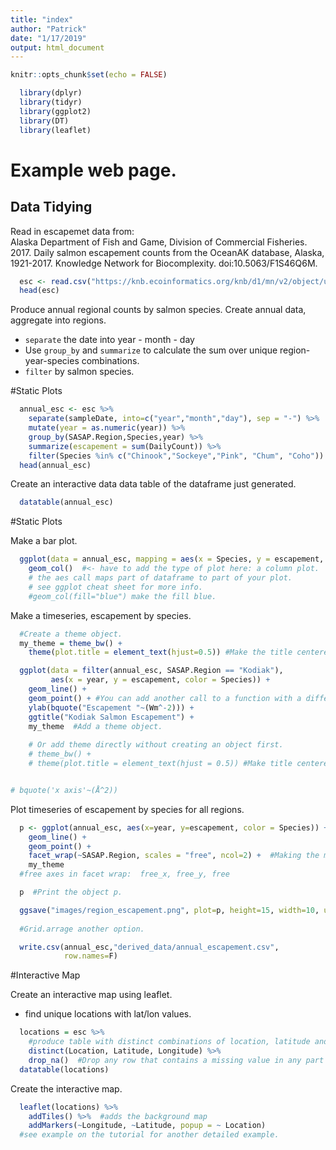 ```yaml
---
title: "index"
author: "Patrick"
date: "1/17/2019"
output: html_document
---
```


```r
knitr::opts_chunk$set(echo = FALSE)
```

```r
  library(dplyr)
  library(tidyr)
  library(ggplot2)
  library(DT)
  library(leaflet)
```


# Example web page.

## Data Tidying

Read in escapemet data from:  
Alaska Department of Fish and Game, Division of Commercial Fisheries. 2017. Daily salmon escapement counts from the OceanAK database, Alaska, 1921-2017. Knowledge Network for Biocomplexity. doi:10.5063/F1S46Q6M.

```r
  esc <- read.csv("https://knb.ecoinformatics.org/knb/d1/mn/v2/object/urn%3Auuid%3Af119a05b-bbe7-4aea-93c6-85434dcb1c5e", stringsAsFactors=F)
  head(esc)
```

Produce annual regional counts by salmon species.  Create annual data, aggregate into regions.

* `separate` the date into year - month - day
* Use `group_by` and `summarize` to calculate the sum over unique region-year-species combinations.
* `filter` by salmon species.

#Static Plots

```r
  annual_esc <- esc %>% 
    separate(sampleDate, into=c("year","month","day"), sep = "-") %>% 
    mutate(year = as.numeric(year)) %>% 
    group_by(SASAP.Region,Species,year) %>% 
    summarize(escapement = sum(DailyCount)) %>% 
    filter(Species %in% c("Chinook","Sockeye","Pink", "Chum", "Coho"))
  head(annual_esc)
```

Create an interactive data data table of the dataframe just generated.
```r
  datatable(annual_esc)
```


#Static Plots

Make a bar plot.

```r
  ggplot(data = annual_esc, mapping = aes(x = Species, y = escapement, fill = SASAP.Region)) +
    geom_col()  #<- have to add the type of plot here: a column plot.
    # the aes call maps part of dataframe to part of your plot.
    # see ggplot cheat sheet for more info.
    #geom_col(fill="blue") make the fill blue.
```

Make a timeseries, escapement by species.
```r

  #Create a theme object.
  my_theme = theme_bw() + 
    theme(plot.title = element_text(hjust=0.5)) #Make the title centered.

  ggplot(data = filter(annual_esc, SASAP.Region == "Kodiak"), 
         aes(x = year, y = escapement, color = Species)) +
    geom_line() + 
    geom_point() + #You can add another call to a function with a different aesthetic...
    ylab(bquote("Escapement "~(Wm^-2))) +
    ggtitle("Kodiak Salmon Escapement") + 
    my_theme  #Add a theme object.
  
    # Or add theme directly without creating an object first.
    # theme_bw() + 
    # theme(plot.title = element_text(hjust = 0.5)) #Make title centered.


# bquote('x axis'~(Å^2))
```

Plot timeseries of escapement by species for all regions.
```r
  p <- ggplot(annual_esc, aes(x=year, y=escapement, color = Species)) +
    geom_line() +
    geom_point() + 
    facet_wrap(~SASAP.Region, scales = "free", ncol=2) +  #Making the multiple plots. 
    my_theme
  #free axes in facet wrap:  free_x, free_y, free

  p  #Print the object p.

  ggsave("images/region_escapement.png", plot=p, height=15, width=10, units="in")
  
  #Grid.arrage another option.
```

```r
  write.csv(annual_esc,"derived_data/annual_escapement.csv",
            row.names=F)
```


#Interactive Map

Create an interactive map using leaflet.

* find unique locations with lat/lon values.

```r
  locations = esc %>% 
    #produce table with distinct combinations of location, latitude and longitude.
    distinct(Location, Latitude, Longitude) %>%  
    drop_na()  #Drop any row that contains a missing value in any part of the row.
  datatable(locations)
```

Create the interactive map.

```r
  leaflet(locations) %>% 
    addTiles() %>%  #adds the background map 
    addMarkers(~Longitude, ~Latitude, popup = ~ Location)
  #see example on the tutorial for another detailed example.
```

